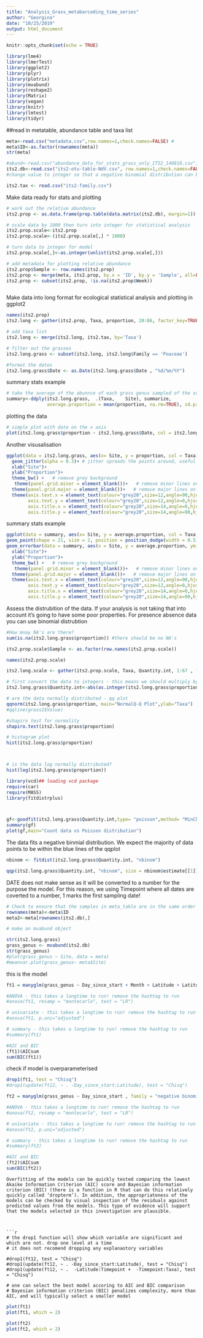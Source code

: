 ```yaml
---
title: "Analysis_Grass_metabarcoding_time_series"
author: "Georgina"
date: "10/25/2019"
output: html_document
---
```


```r
knitr::opts_chunk$set(echo = TRUE)
```

```r

library(lme4)
library(lmerTest)
library(ggplot2)
library(plyr)
library(plotrix)
library(mvabund)
library(reshape2)
library(Matrix)
library(vegan)
library(knitr)
library(lmtest)
library(tidyr)

```


##read in metatable, abundance table and taxa list

```r

meta<-read.csv("metadata.csv",row.names=1,check.names=FALSE) #
meta$ID<-as.factor(rownames(meta))
str(meta)

#abund<-read.csv("abundance_data_for_stats_grass_only_ITS2_140818.csv")
its2.db<-read.csv("its2-otu-table-NdV.csv", row.names=1,check.names=FALSE)
#change value to integer so that a negative binomial distribution can be used

its2.tax <- read.csv("its2-family.csv")

```
Make data ready for stats and plotting
```r
# work out the relative abundance
its2.prop <- as.data.frame(prop.table(data.matrix(its2.db), margin=1))

# scale data by 1000 then turn into integer for statistical analysis 
its2.prop.scale<-its2.prop
its2.prop.scale<-(its2.prop.scale[,] * 1000)

# turn data to integer for model 
its2.prop.scale[,]<-as.integer(unlist(its2.prop.scale[,]))

# add metadata for plotting relative abundance
its2.prop$Sample <- row.names(its2.prop)
its2.prop <- merge(meta, its2.prop, by.x = 'ID', by.y = 'Sample', all=FALSE)
its2.prop <- subset(its2.prop, !is.na(its2.prop$Week))



```
Make data into long format for ecological statistical analysis and plotting in ggplot2
```r
names(its2.prop) 
its2.long <- gather(its2.prop, Taxa, proportion, 20:86, factor_key=TRUE)

# add taxa list
its2.long <- merge(its2.long, its2.tax, by='Taxa')

# filter out the grasses
its2.long.grass <- subset(its2.long, its2.long$Family == 'Poaceae')

#format the dates
its2.long.grass$Date <- as.Date(its2.long.grass$Date , "%d/%m/%Y") 

```
summary stats example
```r
# take the average of the abunnce of each grass genus sampled of the summer, at each sample site
summary<-ddply(its2.long.grass,  .(Taxa,	Site), summarize,
               average.proportion = mean(proportion, na.rm=TRUE), sd.proportion = (sd(proportion, na.rm=TRUE)),var.proportion = (var(proportion)))
```

plotting the data
```r

# simple plot with date on the x axis
plot(its2.long.grass$proportion ~ its2.long.grass$Date, col = its2.long.grass$Taxa)


```

Another visusalisation 
```r

ggplot(data = its2.long.grass, aes(x= Site, y = proportion, col = Taxa))+ 
  geom_jitter(alpha = 0.3)+ # jitter spreads the points around, useful for categorical x axis
  xlab("Site")+
  ylab("Proportion")+
  theme_bw() +   # remove grey background
   theme(panel.grid.minor = element_blank())+   # remove minor lines on plot
  theme(panel.grid.major = element_blank())+   # remove major lines on plot
  theme(axis.text.x = element_text(colour="grey20",size=12,angle=90,hjust=.5,vjust=.5,face="plain"),  #horizontal axis text, grey, size 16, no angle etc.
        axis.text.y = element_text(colour="grey20",size=12,angle=0,hjust=1,vjust=0,face="plain"),     #vertical axis text, grey, size 16, no angle etc.
        axis.title.x = element_text(colour="grey20",size=14,angle=0,hjust=.5,vjust=0,face="plain"),   #horizontal axis label, grey, size 20, no angle etc.
        axis.title.y = element_text(colour="grey20",size=14,angle=90,hjust=.5,vjust=.5,face="plain"))  #vertical axis label, grey, size 20, no angle etc.


```
summary stats example
```r

ggplot(data = summary, aes(x= Site, y = average.proportion, col = Taxa, group = Taxa))+ 
geom_point(shape = 21, size = 2, position = position_dodge(width = 0.5))+
geom_errorbar(data = summary, aes(x = Site, y = average.proportion, ymin = average.proportion - var.proportion, ymax = average.proportion + var.proportion, width = 0.7, group = Taxa),col = "black", position = position_dodge(width = 0.5)) +
  xlab("Site")+
  ylab("Proportion")+
  theme_bw() +   # remove grey background
   theme(panel.grid.minor = element_blank())+   # remove minor lines on plot
  theme(panel.grid.major = element_blank())+   # remove major lines on plot
  theme(axis.text.x = element_text(colour="grey20",size=12,angle=90,hjust=.5,vjust=.5,face="plain"),  #horizontal axis text, grey, size 16, no angle etc.
        axis.text.y = element_text(colour="grey20",size=12,angle=0,hjust=1,vjust=0,face="plain"),     #vertical axis text, grey, size 16, no angle etc.
        axis.title.x = element_text(colour="grey20",size=14,angle=0,hjust=.5,vjust=0,face="plain"),   #horizontal axis label, grey, size 20, no angle etc.
        axis.title.y = element_text(colour="grey20",size=14,angle=90,hjust=.5,vjust=.5,face="plain"))  #vertical axis label, grey, size 20, no angle etc.


```
Assess the distrubition of the data. If your analysis is not taking that into account it’s going to have some poor properties. 
For presence absence data you can use binomial distrubtion 
```r
#How mnay NA's are there?
sum(is.na(its2.long.grass$proportion)) #there should be no NA's

its2.prop.scale$Sample <- as.factor(row.names(its2.prop.scale))

names(its2.prop.scale)

its2.long.scale <- gather(its2.prop.scale, Taxa, Quantity.int, 1:67 , factor_key=TRUE)

# first convert the data to integers - this means we should multiply by a number so that numbers less than 1 are not changed to 0.
its2.long.grass$Quantity.int<-abs(as.integer(its2.long.grass$proportion*1000))

# are the data normally distributed - qq plot
qqnorm(its2.long.grass$proportion, main="NormalQ-Q Plot",ylab="Taxa")
#qqline(grass2$Value)

#shapiro test for normality
shapiro.test(its2.long.grass$proportion)

# histogram plot
hist(its2.long.grass$proportion) 




```

```r
# is the data log normally distributed?
hist(log(its2.long.grass$proportion))

```

```r
library(vcd)## loading vcd package
require(car)
require(MASS)
library(fitdistrplus)



gf<-goodfit(its2.long.grass$Quantity.int,type= "poisson",method= "MinChisq")
summary(gf)
plot(gf,main="Count data vs Poisson distribution")


```

The data fits a negative binmial distribution. We expect the majority of data points to be within the blue lines of the qqplot

```r
nbinom <- fitdist(its2.long.grass$Quantity.int, "nbinom")

qqp(its2.long.grass$Quantity.int, "nbinom", size = nbinom$estimate[[1]], mu = nbinom$estimate[[2]])


```

DATE does not make sense as it will be converted to a number for the purpose the model. For this reason, we using Timepoint where all dates are coverted to a number, 1 marks the first sampling date!

```r
# Check to ensure that the samples in meta_table are in the same order as in abund_table
rownames(meta)<-meta$ID
meta2<-meta[rownames(its2.db),]


```

```r
# make an mvabund object

str(its2.long.grass)
grass_genus <- mvabund(its2.db)
str(grass_genus)
#plot(grass_genus ~ Site, data = meta)
#meanvar.plot(grass_genus~ meta$Site)
```


this is the model 
```r
ft1 = manyglm(grass_genus ~ Day_since_start + Month + Latitude + Latitude:Day_since_start, family = "negative binomial",  data=meta2)

#ANOVA - this takes a longtime to run! remove the hashtag to run 
#anova(ft1, resamp = "montecarlo", test = "LR")

# univariate - this takes a longtime to run! remove the hashtag to run 
#anova(ft1, p.uni="adjusted")

# summary - this takes a longtime to run! remove the hashtag to run 
#summary(ft1)

#AIC and BIC
(ft1)$AICsum
sum(BIC(ft1))

```
check if model is overparameterised
```r
drop1(ft1, test = "Chisq")
#drop1(update(ft12, ~ . -Day_since_start:Latitude), test = "Chisq")
```

```r
ft2 = manyglm(grass_genus ~ Day_since_start , family = "negative binomial",  data=meta2)

#ANOVA - this takes a longtime to run! remove the hashtag to run 
#anova(ft2, resamp = "montecarlo", test = "LR")

# univariate - this takes a longtime to run! remove the hashtag to run 
#anova(ft2, p.uni="adjusted")

# summary - this takes a longtime to run! remove the hashtag to run 
#summary(ft2)

#AIC and BIC
(ft2)$AICsum
sum(BIC(ft2))

```
```
Overfitting of the models can be quickly tested comparing the lowest Akaike Information Criterion (AIC) score and Bayesian information criterion (BIC) (there is a function in R that can do this relatively quickly called ‘dropterm’). In addition, the appropriateness of the models can be checked by visual inspection of the residuals against predicted values from the models. This type of evidence will support that the models selected in this investigation are plausible.



```r
# the drop1 function will show which variable are significant and which are not. drop one level at a time 
# it does not recomend dropping any explanaotory variables

#drop1(ft12, test = "Chisq")
#drop1(update(ft12, ~ . -Day_since_start:Latitude), test = "Chisq")
#drop1(update(ft12, ~ .  -Latitude:Timepoint +  -Timepoint:Taxa), test = "Chisq")

# one can select the best model accoring to AIC and BIC comparison 
# Bayesian information criterion (BIC) penalizes complexity, more than AIC, and will typically select a smaller model

```

```r
plot(ft1)
plot(ft1, which = 2)
```

```r
plot(ft2)
plot(ft2, which = 2)

```
